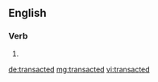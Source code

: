 ==English==

===Verb===
{{head|en}}

# {{en-past of|transact}}

[[de:transacted]]
[[mg:transacted]]
[[vi:transacted]]